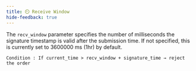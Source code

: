 ```yaml
---
title: ⏲️ Receive Window
hide-feedback: true
---
```

The `recv_window` parameter specifies the number of milliseconds the signature timestamp is valid  after the submission time. If not specified, this is currently set to 3600000 ms (1hr) by default.

`Condition : If current_time > recv_window + signature_time → reject the order`
